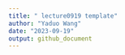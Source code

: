 ```yaml
---
title: " lecture0919 template"
author: "Yaduo Wang"
date: "2023-09-19"
output: github_document
---
```


